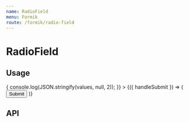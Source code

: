 ```yaml
---
name: RadioField
menu: Formik
route: /formik/radio-field
---
```



# RadioField

## Usage

<Playground>
  <Formik
    initialValues={{
      option: '',
    }}
    validationSchema={object().shape({
      option: string().required(),
    })}
    onSubmit={values => {
      console.log(JSON.stringify(values, null, 2));
    }}
  >
    {({ handleSubmit }) => (
      <form onSubmit={handleSubmit}>
        <RadioField
          label="Option"
          name="option"
          required
          options={[
            { label: 'Radio A', value: 'radio-a' },
            { label: 'Radio B', value: 'radio-b' },
            { label: 'Radio C', value: 'radio-c', disabled: true },
            { label: 'Radio D', value: 'radio-d' },
          ]}
        />
        <Button type="submit">Submit</Button>
      </form>
    )}
  </Formik>
</Playground>

## API

<PropsTable of={RadioField} />
